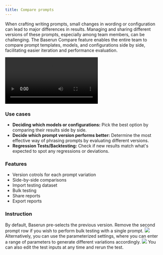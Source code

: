 ```yaml
---
title: Compare prompts
---
```


When crafting writing prompts, small changes in wording or configuration can lead to major differences in results. Managing and sharing different versions of these prompts, especially among team members, can be challenging. The Baserun Compare feature enables the entire team to compare prompt templates, models, and configurations side by side, facilitating easier iteration and performance evaluation.

<Frame>
<video
  controls
  className="w-full aspect-video"
  src="/videos/promptcompareintro.mp4"
></video>

 </Frame>

### Use cases

- **Deciding which models or configurations:** Pick the best option by comparing their results side by side.
- **Decide which prompt version performs better:** Determine the most effective way of phrasing prompts by evaluating different versions.
- **Regression Tests/Backtesting:** Check if new results match what's expected to spot any regressions or deviations.

### Features

- Version cotrols for each prompt variation
- Side-by-side comparisons
- Import testing dataset
- Bulk testing
- Share reports
- Export reports

### Instruction

<Steps>
  <Step
    title="Click the `Compare` button at top right corner of the prompt
    details in your playground."
  ></Step>
  <Step title="Select the prompt and the versions you would like to compare.">
    By default, Baserun pre-selects the previous version. Remove the second
    prompt row if you wish to perform bulk testing with a single prompt.
    <Frame>
      <img src="/images/prompt-compare-create.png" />
    </Frame>
    Alternatively, you can use the parameterized settings, where you can enter a
    range of parameters to generate different variations accordingly.
    <Frame>
      <img src="/images/prompt-compare-parameters.png" />
    </Frame>
  </Step>
  <Step title="Click Run all to generate outputs. ">
    You can also edit the test inputs at any time and rerun the test.
  </Step>
</Steps>
